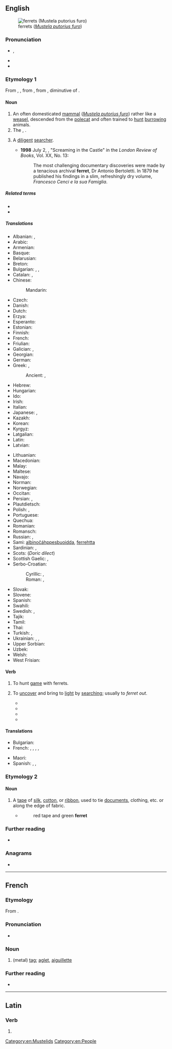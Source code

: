 ==English==
[[File:Ilder.jpg|thumb|ferrets (''[[Mustela putorius furo]]'')]]

===Pronunciation===
* {{enPR|fĕr'ət}}, {{IPA|en|/ˈfɛɹɪt/}}
* {{audio|en|en-us-ferret.ogg|Audio (US)}}
* {{rhymes|en|ɛrɪt}}

===Etymology 1===
{{root|en|ine-pro|*bʰer-}}
From {{inh|en|enm|furet}}, {{m|enm|ferret}}, from {{der|en|fro|furet}}, from {{der|en|VL.|*furittum||weasel, ferret}}, diminutive of {{der|en|la|fūr||thief}}.

====Noun====
{{en-noun}}

# An often domesticated [[mammal]] (''[[Mustela putorius furo]]'') rather like a [[weasel]], descended from the [[polecat]] and often trained to [[hunt]] [[burrow]]ing animals.
# The {{vern|black-footed ferret}}, {{taxlink|Mustela nigripes|species|noshow=1|ver=161101}}.
# {{lb|en|figurative}} A [[diligent]] [[searcher]].
#* '''1998''' July 2, {{w|Charles Nicholl}}, "Screaming in the Castle" in the ''London Review of Books'', Vol. XX, No. 13:
#*: The most challenging documentary discoveries were made by a tenacious archival '''ferret''', Dr Antonio Bertoletti. In 1879 he published his findings in a slim, refreshingly dry volume, ''Francesco Cenci e la sua Famiglia''.

=====Related terms=====
* {{l|en|ferret-badger}}
* {{l|en|furtive}}

=====Translations=====
{{trans-top|the mammal ''Mustela putorius furo''}}
* Albanian: {{t|sq|qelbësi}}, {{t+|sq|qelbës|m}}
* Arabic: {{t|ar|اِبْنُ مِقْرَض|m}}
* Armenian: {{t+|hy|ժանտաքիս}}
* Basque: {{t|eu|hudo}}
* Belarusian: {{t|be|тхор|m|sc=Cyrl}}
* Breton: {{t+|br|fured}}
* Bulgarian: {{t+|bg|пор|m|sc=Cyrl}}, {{t|bg|фре́тка|f}}, {{t|bg|дома́шен пор|m}}
* Catalan: {{t+|ca|furó}}, {{t+|ca|fura}}
* Chinese:
*: Mandarin: {{t+|cmn|雪貂|tr=xuědiāo|sc=Hani}}
* Czech: {{t+|cs|fretka|f}}
* Danish: {{t|da|fritte|c}}
* Dutch: {{t+|nl|fret|m}}
* Erzya: {{t|myv|пача}}
* Esperanto: {{t+|eo|furo}}
* Estonian: {{t|et|tuhkur}}
* Finnish: {{t+|fi|fretti}}
* French: {{t+|fr|furet|m}}
* Friulian: {{t|fur|pudîs blanc}}
* Galician: {{t+|gl|furón}}, {{t+|gl|tourón}}
* Georgian: {{t|ka|ქრცვინი}}
* German: {{t+|de|Frettchen|n}}
* Greek: {{t+|el|κουνάβι|n}}, {{t+|el|νυφίτσα|f}}
*: Ancient: {{t|grc|γαλέη|f}}, {{t|grc|γαλῆ|f}}
* Hebrew: {{t|he|חָמוֹס|m|tr=khamós|sc=Hebr}}
* Hungarian: {{t+|hu|vadászgörény}}
* Ido: {{t+|io|fureto}}
* Irish: {{t|ga|firéad|m}}
* Italian: {{t+|it|furetto|m}}
* Japanese: {{t+|ja|フェレット|tr=feretto|sc=Jpan}}, {{t+|ja|白鼬|tr=しろいたち, shiroitachi}}
* Kazakh: {{t|kk|күзен}}
* Korean: {{t|ko|페럿}}
* Kyrgyz: {{t|ky|күзөн}}
* Latgalian: {{t|ltg|saskys}}
* Latin: {{t|la|viverra|f}}
* Latvian: {{t|lv|sesks|m}}
{{trans-mid}}
* Lithuanian: {{t+|lt|šeškas|m}}
* Macedonian: {{t|mk|ласица|f}} <!-- weasel ?-->
* Malay: {{t|ms|feret}}
* Maltese: {{t|mt|nemes}}
* Navajo: {{t|nv|dlǫ́ʼii}}
* Norman: {{t|nrf|futhet|m}}
* Norwegian: {{t|no|frett}}
* Occitan: {{t+|oc|fura}}
* Persian: {{t+|fa|راسو|tr=râsu}}, {{t+check|fa|قاقم|tr=qâqom}} <!--ermine or stoat, not ferret? -->
* Plautdietsch: {{t|pdt|Elkj|f}}
* Polish: {{t+|pl|fretka|f}}, {{t+|pl|tchórz|m}}
* Portuguese: {{t+|pt|furão|m}}
* Quechua: {{t|qu|manqu}}
* Romanian: {{t+|ro|nevăstuică|f}}
* Romansch: {{t|rm|furet}}
* Russian: {{t+|ru|хорёк|m}}, {{t+|ru|хорь|m}}
* Sami: [[albinočáhppesbuoidda]], [[ferrehtta]]
* Sardinian: {{t|sc|furittu}}, {{t|sc|fughittu}}
* Scots: {{t|sco|futret}} (''Doric dilect'')
* Scottish Gaelic: {{t|gd|neas|f}}, {{t|gd|fearaid|f}}
* Serbo-Croatian:
*: Cyrillic: {{t|sh|твор|m}}, {{t|sh|вретна|f}}
*: Roman: {{t+|sh|tvor|m}}, {{t+|sh|vretna|f}}
* Slovak: {{t|sk|fretka|f}}
* Slovene: {{t+|sl|dihur|m}}
* Spanish: {{t+|es|hurón|m}}
* Swahili: {{t|sw|fereti}}
* Swedish: {{t|sv|tamiller}}, {{t+|sv|iller|c}}
* Tajik: {{t+|tg|хаз|sc=Cyrl}}
* Tamil: {{t|ta|மரநாய் வகை|sc=Taml}}
* Thai: {{t|th|เฟร์ริต}}
* Turkish: {{t+|tr|yaban}}, {{t|tr|dağ gelinciği}}
* Ukrainian: {{t+|uk|тхір|m|sc=Cyrl}}, {{t|uk|фре́тка|f}}, {{t|uk|дома́шній тхір|m}}
* Upper Sorbian: {{t+|hsb|łasyčka}}
* Uzbek: {{t+|uz|sassiqkuzan}}
* Welsh: {{t|cy|ffured}}
* West Frisian: {{t|fy|fret}}
{{trans-bottom}}

====Verb====
{{en-verb}}

# To hunt [[game]] with ferrets.
# {{lb|en|by extension|ambitransitive}} To [[uncover]] and bring to [[light]] by [[searching]]; usually to ''ferret out''.
#* {{RQ:Shakespeare Henry 5|act=IV|scene=iv|passage=Master Fer! I'll fer him, and firk him, and '''ferret''' him.}}
#* {{quote-book|en|year=1859|author=Charles Dickens|title=A Tale of Two Cities| passage=I confess that we were so unpopular with the outrageous mob, that I only got away from England at the risk of being ducked to death, and that Cly was so '''ferreted''' up and down, that he never would have got away at all but for that sham.}}
#* {{quote-book|en|year=1842|author=Edgar Alan Poe|title=The Mistery of Marie Roget| passage=He had been piqued by the failure of all his endeavors to '''ferret''' out the assassins.}}
#* {{quote-book|en|year=1922|author={{w|Virginia Woolf}}|title={{w|Jacob's Room}}|chapter=1|passage=She '''ferreted''' in her bag; then held it up mouth downwards; then fumbled in her lap, all so vigorously that Charles Steele in the Panama hat suspended his paint-brush.}}

====Translations====
{{trans-top|to bring to light by searching}}
* Bulgarian: {{t+|bg|тършувам}}
* French: {{t+|fr|fureter}}, {{t+|fr|fouiner}}, {{t+|fr|débusquer}}, {{t+|fr|découvrir}}, {{t+|fr|dénicher}}
{{trans-mid}}
* Maori: {{t|mi|paraketu}}
* Spanish: {{t+|es|buscar}}, {{t+|es|rebuscar}}, {{t+|es|fisgonear}}
{{trans-bottom}}

===Etymology 2===
{{bor|en|it|fioretto}}

====Noun====
{{en-noun|?}}

# {{lb|en|dated}} A [[tape]] of [[silk]], [[cotton]], or [[ribbon]], used to tie [[document]]s, clothing, etc. or along the edge of fabric.
#* {{RQ:Dickens Bleak House}}
#*: red tape and green '''ferret'''

===Further reading===
* {{pedia}}

===Anagrams===
* {{anagrams|en|a=eefrrt|refret}}

[[Category:en:Mustelids]]
[[Category:en:People]]

----

==French==

===Etymology===
From {{suffix|fr|fer|et}}.

===Pronunciation===
* {{fr-IPA}}

===Noun===
{{fr-noun|m}}

# (metal) [[tag]]; [[aglet]], [[aiguillette]]

===Further reading===
* {{R:TLFi}}

----

==Latin==

===Verb===
{{la-verb-form|ferret}}

# {{inflection of|la|ferō||3|s|impf|actv|subj}}
